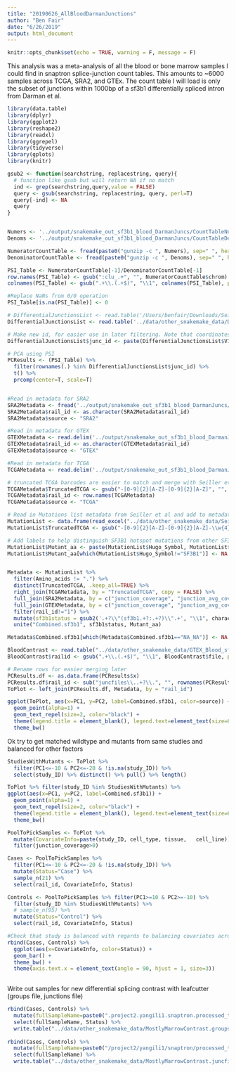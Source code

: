 ```yaml
---
title: "20190626_AllBloodDarmanJunctions"
author: "Ben Fair"
date: "6/26/2019"
output: html_document
---
```

```r
knitr::opts_chunk$set(echo = TRUE, warning = F, message = F)
```

This analysis was a meta-analysis of all the blood or bone marrow samples I could find in snaptron splice-junction count tables. This amounts to ~6000 samples across TCGA, SRA2, and GTEx. The count table I will load is only the subset of junctions within 1000bp of a sf3b1 differentially spliced intron from Darman et al.

```r
library(data.table)
library(dplyr)
library(ggplot2)
library(reshape2)
library(readxl)
library(ggrepel)
library(tidyverse)
library(gplots)
library(knitr)
```

```r
gsub2 <- function(searchstring, replacestring, query){
  # function like gsub but will return NA if no match
  ind <- grep(searchstring,query,value = FALSE)
  query <- gsub(searchstring, replacestring, query, perl=T)
  query[-ind] <- NA
  query
}


Numers <- '../output/snakemake_out_sf3b1_blood_DarmanJuncs/CountTableNumerators.gz'
Denoms <- '../output/snakemake_out_sf3b1_blood_DarmanJuncs/CountTableDenominators.gz'

NumeratorCountTable <- fread(paste0("gunzip -c ", Numers), sep=" ", header=TRUE, data.table=FALSE)
DenominatorCountTable <- fread(paste0("gunzip -c ", Denoms), sep=" ", header=TRUE, data.table=FALSE)

PSI_Table <- NumeratorCountTable[-1]/DenominatorCountTable[-1]
row.names(PSI_Table) <- gsub(":clu_.+", "", NumeratorCountTable$chrom)
colnames(PSI_Table) <- gsub(".+\\.(.+$)", "\\1", colnames(PSI_Table), perl=T)

#Replace NaNs from 0/0 operation
PSI_Table[is.na(PSI_Table)] <- 0

# DifferentialJunctionsList <- read.table('/Users/benfair/Downloads/Seiler_S3B1InBRCA_DifferentialJunctions.txt', header=F)
DifferentialJunctionsList <- read.table('../data/other_snakemake_data/DarmanDiffJunctions.LiftedToHg38.bed', header=F)

# Make new id, for easier use in later filtering. Note that coordinates may need to add 1
DifferentialJunctionsList$junc_id <- paste(DifferentialJunctionsList$V1, DifferentialJunctionsList$V2 + 1, DifferentialJunctionsList$V3 + 1, sep=":")

# PCA using PSI
PCResults <- (PSI_Table) %>%
  filter(rownames(.) %in% DifferentialJunctionsList$junc_id) %>%
  t() %>%
  prcomp(center=T, scale=T) 


#Read in metadata for SRA2
SRA2Metadata <- fread('../output/snakemake_out_sf3b1_blood_DarmanJuncs/SnaptronMetadata.SRA2.txt.gz', header=TRUE, sep='\t', na.strings = "NA", stringsAsFactors = F)
SRA2Metadata$rail_id <- as.character(SRA2Metadata$rail_id)
SRA2Metadata$source <- "SRA2"

#Read in metadata for GTEX
GTEXMetadata <- read.delim('../output/snakemake_out_sf3b1_blood_DarmanJuncs/SnaptronMetadata.GTEX.txt.gz', header=TRUE, sep='\t', na.strings = "NA", stringsAsFactors = F)
GTEXMetadata$rail_id <- as.character(GTEXMetadata$rail_id)
GTEXMetadata$source <- "GTEX"

#Read in metadata for TCGA
TCGAMetadata <- read.delim('../output/snakemake_out_sf3b1_blood_DarmanJuncs/SnaptronMetadata.TCGA.txt.gz', row.names=1, na.strings = "NA", stringsAsFactors = T, header=T)

# truncated TCGA barcodes are easier to match and merge with Seiller et al metadata
TCGAMetadata$TruncatedTCGA <- gsub("-[0-9]{2}[A-Z]-[0-9]{2}[A-Z]", "", TCGAMetadata$gdc_cases.samples.portions.analytes.submitter_id)
TCGAMetadata$rail_id <- row.names(TCGAMetadata)
TCGAMetadata$source <- "TCGA"

# Read in Mutations list metadata from Seiller et al and add to metadata
MutationList <- data.frame(read_excel("../data/other_snakemake_data/SeillerEtAl_MutationList.xlsx"))
MutationList$TruncatedTCGA <- gsub("-[0-9]{2}[A-Z]-[0-9]{2}[A-Z]-\\w{4}-\\w{2}$", "", MutationList$Tumor_Sample_Barcode)

# Add labels to help distinguish SF3B1 hotspot mutations from other SF3B1 mutations in plot
MutationList$Mutant_aa <- paste(MutationList$Hugo_Symbol, MutationList$Protein_position, MutationList$Amino_acids, sep=":")
MutationList$Mutant_aa[which(MutationList$Hugo_Symbol!="SF3B1")] <- NA


Metadata <- MutationList %>%
  filter(Amino_acids != ".") %>%
  distinct(TruncatedTCGA, .keep_all=TRUE) %>%
  right_join(TCGAMetadata, by = "TruncatedTCGA", copy = FALSE) %>% 
  full_join(SRA2Metadata, by = c("junction_coverage", "junction_avg_coverage", "rail_id", "source")) %>%
  full_join(GTEXMetadata, by = c("junction_coverage", "junction_avg_coverage", "rail_id", "source")) %>%
  filter(rail_id!="1") %>% 
  mutate(sf3b1status = gsub2('.+?\\"(sf3b1.+?:.+?)\\".+', "\\1", characteristics.y)) %>%
  unite("Combined.sf3b1", sf3b1status, Mutant_aa)

Metadata$Combined.sf3b1[which(Metadata$Combined.sf3b1=="NA_NA")] <- NA

BloodContrast <- read.table("../data/other_snakemake_data/GTEX_Blood_sf3b1.groups", col.names = c("file", "groups"))
BloodContrast$railid <- gsub(".+\\.(.+$)", "\\1", BloodContrast$file, perl=T)

# Rename rows for easier merging later
PCResults.df <- as.data.frame(PCResults$x)
PCResults.df$rail_id <- sub("juncfiles\\..+?\\.", "", rownames(PCResults.df))
ToPlot <- left_join(PCResults.df, Metadata, by = "rail_id")

ggplot(ToPlot, aes(x=PC1, y=PC2, label=Combined.sf3b1, color=source)) + 
  geom_point(alpha=1) + 
  geom_text_repel(size=2, color="black") +
  theme(legend.title = element_blank(), legend.text=element_text(size=6)) +
  theme_bw()

```



Ok try to get matched wildtype and mutants from same studies and balanced for other factors

```r
StudiesWithMutants <- ToPlot %>%
  filter(PC1<=-10 & PC2<=-20 & !is.na(study_ID)) %>%
  select(study_ID) %>% distinct() %>% pull() %>% length()

ToPlot %>% filter(study_ID %in% StudiesWithMutants) %>%
ggplot(aes(x=PC1, y=PC2, label=Combined.sf3b1)) + 
  geom_point(alpha=1) + 
  geom_text_repel(size=2, color="black") +
  theme(legend.title = element_blank(), legend.text=element_text(size=6)) +
  theme_bw()

PoolToPickSamples <- ToPlot %>%
  mutate(CovariateInfo=paste(study_ID, cell_type, tissue,	cell_line)) %>%
  filter(junction_coverage>0)

Cases <- PoolToPickSamples %>%
  filter(PC1<=-10 & PC2<=-20 & !is.na(study_ID)) %>% 
  mutate(Status="Case") %>%
  sample_n(21) %>%
  select(rail_id, CovariateInfo, Status)

Controls <- PoolToPickSamples %>% filter(PC1>=10 & PC2>=-10) %>%
  filter(study_ID %in% StudiesWithMutants) %>%
  # sample_n(95) %>%
  mutate(Status="Control") %>%
  select(rail_id, CovariateInfo, Status)

#Check that study is balanced with regards to balancing covariates across cases and controls
rbind(Cases, Controls) %>%
  ggplot(aes(x=CovariateInfo, color=Status)) +
  geom_bar() +
  theme_bw() +
  theme(axis.text.x = element_text(angle = 90, hjust = 1, size=3))
  
```

Write out samples for new differential splicing contrast with leafcutter (groups file, junctions file)

```r
rbind(Cases, Controls) %>%
  mutate(fullSampleName=paste0(".project2.yangili1.snaptron.processed_to_bedfiles.SRA2.", rail_id)) %>%
  select(fullSampleName, Status) %>%
  write.table("../data/other_snakemake_data/MostlyMarrowContrast.groups", sep='\t', quote=F, col.names = F, row.names = F)
  
rbind(Cases, Controls) %>%
  mutate(fullSampleName=paste0("/project2/yangili1/snaptron/processed_to_bedfiles/SRA2/", rail_id, ".junc")) %>%
  select(fullSampleName) %>%
  write.table("../data/other_snakemake_data/MostlyMarrowContrast.juncfiles", sep='\t', quote=F, col.names = F, row.names = F)
```


